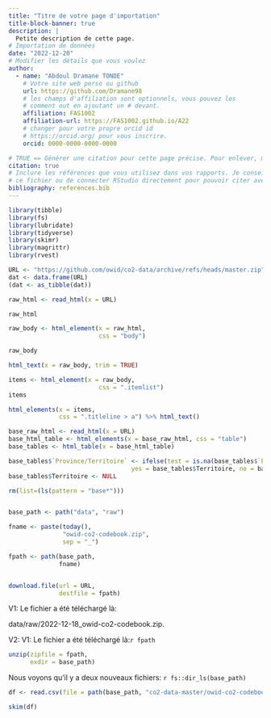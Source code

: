 ```yaml
---
title: "Titre de votre page d'importation"
title-block-banner: true
description: | 
  Petite description de cette page.
# Importation de données
date: "2022-12-20"
# Modifier les détails que vous voulez
author:
  - name: "Abdoul Dramane TONDE"
    # Votre site web perso ou github
    url: https://github.com/Dramane98
    # les champs d'affiliation sont optionnels, vous pouvez les
    # comment out en ajoutant un # devant.
    affiliation: FAS1002
    affiliation-url: https://FAS1002.github.io/A22
    # changer pour votre propre orcid id
    # https://orcid.org/ pour vous inscrire.
    orcid: 0000-0000-0000-0000

# TRUE == Générer une citation pour cette page précise. Pour enlever, mettre false.
citation: true
# Inclure les références que vous utilisez dans vos rapports. Je conseille Zotero pour construire
# ce fichier ou de connecter RStudio directement pour pouvoir citer avec @nom-de-reference.
bibliography: references.bib
---
```


```r

library(tibble)
library(fs)
library(lubridate)
library(tidyverse)
library(skimr)
library(magrittr)
library(rvest)
```

```r

URL <- "https://github.com/owid/co2-data/archive/refs/heads/master.zip"
dat <- data.frame(URL)
(dat <- as_tibble(dat))

raw_html <- read_html(x = URL)

raw_html

raw_body <- html_element(x = raw_html,
                         css = "body")

raw_body

html_text(x = raw_body, trim = TRUE)

items <- html_element(x = raw_body,
                         css = ".itemlist")
items

html_elements(x = items,
              css = ".titleline > a") %>% html_text()

base_raw_html <- read_html(x = URL)
base_html_table <- html_elements(x = base_raw_html, css = "table")
base_tables <- html_table(x = base_html_table)

base_tables$`Province/Territoire` <- ifelse(test = is.na(base_tables$`Province/Territoire`),
                                  yes = base_tables$Territoire, no = base_tables$`Province/Territoire`)
base_tables$Territoire <- NULL

rm(list=(ls(pattern = "base*")))


base_path <- path("data", "raw")

fname <- paste(today(), 
               "owid-co2-codebook.zip",
               sep = "_")

fpath <- path(base_path,
              fname)


download.file(url = URL,
              destfile = fpath)

```

V1: Le fichier a été téléchargé là:

data/raw/2022-12-18_owid-co2-codebook.zip.

V2: V1: Le fichier a été téléchargé là:`r fpath`

```r

unzip(zipfile = fpath,
      exdir = base_path)

```

Nous voyons qu'il y a deux nouveaux fichiers: `r fs::dir_ls(base_path)`

```r

df <- read.csv(file = path(base_path, "co2-data-master/owid-co2-codebook.csv"))

skim(df)
```
